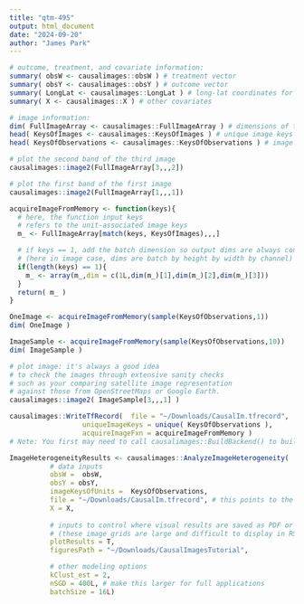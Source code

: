 ```yaml
---
title: "qtm-495"
output: html_document
date: "2024-09-20"
author: "James Park"
---
```


```r
# outcome, treatment, and covariate information: 
summary( obsW <- causalimages::obsW ) # treatment vector 
summary( obsY <- causalimages::obsY ) # outcome vector 
summary( LongLat <- causalimages::LongLat ) # long-lat coordinates for each unit
summary( X <- causalimages::X ) # other covariates 

# image information: 
dim( FullImageArray <- causalimages::FullImageArray ) # dimensions of the full image array in memory 
head( KeysOfImages <- causalimages::KeysOfImages ) # unique image keys associated with the images in FullImageArray
head( KeysOfObservations <- causalimages::KeysOfObservations ) # image keys of observations to be associated to images via KeysOfImages
```

```r
# plot the second band of the third image
causalimages::image2(FullImageArray[3,,,2])

# plot the first band of the first image
causalimages::image2(FullImageArray[1,,,1])
```

```r
acquireImageFromMemory <- function(keys){
  # here, the function input keys
  # refers to the unit-associated image keys
  m_ <- FullImageArray[match(keys, KeysOfImages),,,]

  # if keys == 1, add the batch dimension so output dims are always consistent
  # (here in image case, dims are batch by height by width by channel)
  if(length(keys) == 1){
    m_ <- array(m_,dim = c(1L,dim(m_)[1],dim(m_)[2],dim(m_)[3]))
  }
  return( m_ )
}

OneImage <- acquireImageFromMemory(sample(KeysOfObservations,1))
dim( OneImage )

ImageSample <- acquireImageFromMemory(sample(KeysOfObservations,10))
dim( ImageSample )

# plot image: it's always a good idea 
# to check the images through extensive sanity checks
# such as your comparing satellite image representation
# against those from OpenStreetMaps or Google Earth. 
causalimages::image2( ImageSample[3,,,1] )
```

```r
causalimages::WriteTfRecord(  file = "~/Downloads/CausalIm.tfrecord",
                  uniqueImageKeys = unique( KeysOfObservations ),
                  acquireImageFxn = acquireImageFromMemory )
# Note: You first may need to call causalimages::BuildBackend() to build the backend (done only once)
```

```r
ImageHeterogeneityResults <- causalimages::AnalyzeImageHeterogeneity(
          # data inputs
          obsW =  obsW,
          obsY = obsY,
          imageKeysOfUnits =  KeysOfObservations,
          file = "~/Downloads/CausalIm.tfrecord", # this points to the tfrecord
          X = X, 
          
          # inputs to control where visual results are saved as PDF or PNGs 
          # (these image grids are large and difficult to display in RStudio's interactive mode)
          plotResults = T,
          figuresPath = "~/Downloads/CausalImagesTutorial",

          # other modeling options
          kClust_est = 2,
          nSGD = 400L, # make this larger for full applications
          batchSize = 16L)
```

